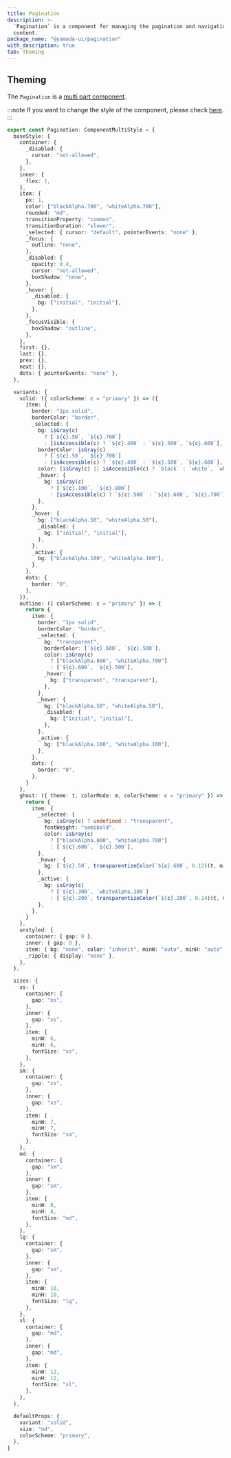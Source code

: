 ```yaml
---
title: Pagination
description: >-
  `Pagination` is a component for managing the pagination and navigation of
  content.
package_name: "@yamada-ui/pagination"
with_description: true
tab: Theming
---
```


## Theming

The `Pagination` is a [multi part component](/styled-system/theming/component-style#multi-part-components).

:::note
If you want to change the style of the component, please check [here](/styled-system/theming/customize-theme#changing-the-style-of-components).
:::

```ts
export const Pagination: ComponentMultiStyle = {
  baseStyle: {
    container: {
      _disabled: {
        cursor: "not-allowed",
      },
    },
    inner: {
      flex: 1,
    },
    item: {
      px: 1,
      color: ["blackAlpha.700", "whiteAlpha.700"],
      rounded: "md",
      transitionProperty: "common",
      transitionDuration: "slower",
      _selected: { cursor: "default", pointerEvents: "none" },
      _focus: {
        outline: "none",
      },
      _disabled: {
        opacity: 0.4,
        cursor: "not-allowed",
        boxShadow: "none",
      },
      _hover: {
        _disabled: {
          bg: ["initial", "initial"],
        },
      },
      _focusVisible: {
        boxShadow: "outline",
      },
    },
    first: {},
    last: {},
    prev: {},
    next: {},
    dots: { pointerEvents: "none" },
  },

  variants: {
    solid: ({ colorScheme: c = "primary" }) => ({
      item: {
        border: "1px solid",
        borderColor: "border",
        _selected: {
          bg: isGray(c)
            ? [`${c}.50`, `${c}.700`]
            : [isAccessible(c) ? `${c}.400` : `${c}.500`, `${c}.600`],
          borderColor: isGray(c)
            ? [`${c}.50`, `${c}.700`]
            : [isAccessible(c) ? `${c}.400` : `${c}.500`, `${c}.600`],
          color: [isGray(c) || isAccessible(c) ? `black` : `white`, `white`],
          _hover: {
            bg: isGray(c)
              ? [`${c}.100`, `${c}.800`]
              : [isAccessible(c) ? `${c}.500` : `${c}.600`, `${c}.700`],
          },
        },
        _hover: {
          bg: ["blackAlpha.50", "whiteAlpha.50"],
          _disabled: {
            bg: ["initial", "initial"],
          },
        },
        _active: {
          bg: ["blackAlpha.100", "whiteAlpha.100"],
        },
      },
      dots: {
        border: "0",
      },
    }),
    outline: ({ colorScheme: c = "primary" }) => {
      return {
        item: {
          border: "1px solid",
          borderColor: "border",
          _selected: {
            bg: "transparent",
            borderColor: [`${c}.600`, `${c}.500`],
            color: isGray(c)
              ? ["blackAlpha.800", "whiteAlpha.700"]
              : [`${c}.600`, `${c}.500`],
            _hover: {
              bg: ["transparent", "transparent"],
            },
          },
          _hover: {
            bg: ["blackAlpha.50", "whiteAlpha.50"],
            _disabled: {
              bg: ["initial", "initial"],
            },
          },
          _active: {
            bg: ["blackAlpha.100", "whiteAlpha.100"],
          },
        },
        dots: {
          border: "0",
        },
      }
    },
    ghost: ({ theme: t, colorMode: m, colorScheme: c = "primary" }) => {
      return {
        item: {
          _selected: {
            bg: isGray(c) ? undefined : "transparent",
            fontWeight: "semibold",
            color: isGray(c)
              ? ["blackAlpha.800", "whiteAlpha.700"]
              : [`${c}.600`, `${c}.500`],
          },
          _hover: {
            bg: [`${c}.50`, transparentizeColor(`${c}.600`, 0.12)(t, m)],
          },
          _active: {
            bg: isGray(c)
              ? [`${c}.300`, `whiteAlpha.300`]
              : [`${c}.200`, transparentizeColor(`${c}.200`, 0.24)(t, m)],
          },
        },
      }
    },
    unstyled: {
      container: { gap: 0 },
      inner: { gap: 0 },
      item: { bg: "none", color: "inherit", minW: "auto", minH: "auto" },
      _ripple: { display: "none" },
    },
  },

  sizes: {
    xs: {
      container: {
        gap: "xs",
      },
      inner: {
        gap: "xs",
      },
      item: {
        minW: 6,
        minH: 6,
        fontSize: "xs",
      },
    },
    sm: {
      container: {
        gap: "xs",
      },
      inner: {
        gap: "xs",
      },
      item: {
        minW: 7,
        minH: 7,
        fontSize: "sm",
      },
    },
    md: {
      container: {
        gap: "sm",
      },
      inner: {
        gap: "sm",
      },
      item: {
        minW: 8,
        minH: 8,
        fontSize: "md",
      },
    },
    lg: {
      container: {
        gap: "sm",
      },
      inner: {
        gap: "sm",
      },
      item: {
        minW: 10,
        minH: 10,
        fontSize: "lg",
      },
    },
    xl: {
      container: {
        gap: "md",
      },
      inner: {
        gap: "md",
      },
      item: {
        minW: 12,
        minH: 12,
        fontSize: "xl",
      },
    },
  },

  defaultProps: {
    variant: "solid",
    size: "md",
    colorScheme: "primary",
  },
}
```
